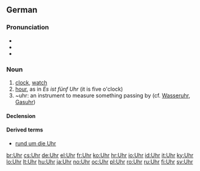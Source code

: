 ==German==

===Pronunciation===
* {{IPA|/ʔuːɐ̯/|lang=de}}
* {{audio|De-at-Uhr.ogg|Audio (Austria)}}
* {{homophones|ur-}}

===Noun===
{{de-noun|g=f|plural=Uhren}}

# [[clock]], [[watch]]
# [[hour]], as in ''Es ist fünf Uhr'' (it is five o'clock)
# ~uhr: an instrument to measure something passing by (cf. [[Wasseruhr]], [[Gasuhr]])

====Declension====
{{de-noun-f|en}}

====Derived terms====
* [[rund um die Uhr]]

[[br:Uhr]]
[[cs:Uhr]]
[[de:Uhr]]
[[el:Uhr]]
[[fr:Uhr]]
[[ko:Uhr]]
[[hr:Uhr]]
[[io:Uhr]]
[[id:Uhr]]
[[it:Uhr]]
[[ky:Uhr]]
[[lo:Uhr]]
[[lt:Uhr]]
[[hu:Uhr]]
[[ja:Uhr]]
[[no:Uhr]]
[[oc:Uhr]]
[[pl:Uhr]]
[[ro:Uhr]]
[[ru:Uhr]]
[[fi:Uhr]]
[[sv:Uhr]]